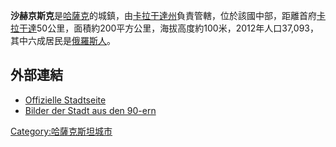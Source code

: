 '''沙赫京斯克'''是[[哈薩克|哈薩克]]的城鎮，由[[卡拉干達州|卡拉干達州]]負責管轄，位於該國中部，距離首府[[卡拉干達|卡拉干達]]50公里，面積約200平方公里，海拔高度約100米，2012年人口37,093，其中六成居民是[[俄羅斯人|俄羅斯人]]。

==外部連結==
* [https://web.archive.org/web/20120325043610/http://shahtinsk.kz/ Offizielle Stadtseite]
* [http://www.foto-schakhtinsk.narod.ru/ Bilder der Stadt aus den 90-ern] {{Wayback|url=http://www.foto-schakhtinsk.narod.ru/ |date=20131228032759 }}

{{Kazakhstan-geo-stub}}
{{DEFAULTSORT: Shakhtinsk}}
[[Category:哈薩克斯坦城市|Category:哈薩克斯坦城市]]